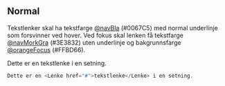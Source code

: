 
## Normal

Tekstlenker skal ha tekstfarge [@navBla](/resources/colors) (#0067C5) med normal underlinje som forsvinner ved hover. 
Ved fokus skal lenken få tekstfarge [@navMorkGra](/resources/colors) (#3E3832) uten underlinje og bakgrunnsfarge 
[@orangeFocus](/resources/colors) (#FFBD66).

<Example>
    Dette er en <Lenke href="#">tekstlenke</Lenke> i en setning.
</Example>

```jsx
Dette er en <Lenke href="#">tekstlenke</Lenke> i en setning.
```